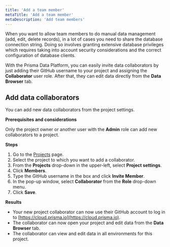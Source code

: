 ```yaml
---
title: 'Add a team member'
metaTitle: 'Add a team member'
metaDescription: 'Add team members'
---
```


<TopBlock>

When you want to allow team members to do manual data management (add, edit, delete records), in a lot of cases you need to share the database connection string. Doing so involves granting extensive database privileges which requires taking into account security considerations and the correct configuration of database clients.

With the Prisma Data Platform, you can easily invite data collaborators by just adding their GitHub username to your project and assigning the **Collaborator** user role. After that, they can edit data directly from the **Data Browser** tab.

</TopBlock>

## Add data collaborators

You can add new data collaborators from the project settings.

**Prerequisites and considerations**

Only the project owner or another user with the **Admin** role can add new collaborators to a project.

**Steps**

1. Go to the [Projects](https://cloud.prisma.io/projects) page.
2. Select the project to which you want to add a collaborator.
3. From the **Projects** drop-down in the upper-left, select **Project settings**.
4. Click **Members**.
5. Type the GitHub username in the box and click **Invite Member**.
6. In the pop-up window, select **Collaborator** from the **Role** drop-down menu.
7. Click **Save**.

**Results**

- Your new project collaborator can now use their GitHub account to log in to [https://cloud.prisma.io](https://cloud.prisma.io).
- The collaborator can now open your project and edit data from the **Data Browser** tab.
- The collaborator can view and edit data in all environments for this project.
